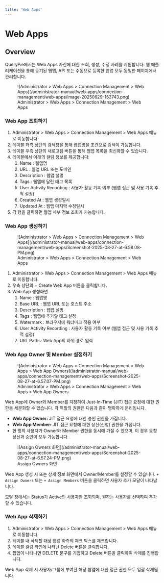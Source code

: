 ```yaml
---
title: 'Web Apps'
---
```



# Web Apps

## Overview

QueryPie에서는 Web Apps 자산에 대한 조회, 생성, 수정 사례를 지원합니다. 웹 애플리케이션을 통해 등기된 웹앱, API 또는 수동으로 등록한 웹앱 모두 동일한 페이지에서 관리합니다.

<figure data-layout="center" data-align="center">
![Administrator &gt; Web Apps &gt; Connection Management &gt; Web Apps](/administrator-manual/web-apps/connection-management/web-apps/image-20250629-153743.png)
<figcaption>
Administrator &gt; Web Apps &gt; Connection Management &gt; Web Apps
</figcaption>
</figure>

### Web App 조회하기

1. Administrator &gt; Web Apps &gt; Connection Management &gt; Web Apps 메뉴로 이동합니다.
2. 테이블 좌측 상단의 검색창을 통해 웹앱명을 조건으로 검색이 가능합니다.
3. 테이블 우측 상단의 새로고침 버튼을 통해 웹앱 목록을 최신화할 수 있습니다.
4. 테이블에서 아래의 컬럼 정보를 제공합니다:
    1. Name : 웹앱명
    2. URL : 웹앱 URL 또는 도메인
    3. Description : 웹앱 설명
    4. Tags : 웹앱에 달린 태그 목록
    5. User Activity Recording : 사용자 활동 기록 여부 (웹앱 접근 및 사용 기록 추적 설정)
    6. Created At : 웹앱 생성일시
    7. Updated At : 웹앱 마지막 수정일시
5. 각 행을 클릭하면 웹앱 세부 정보 조회가 가능합니다.

### Web App 생성하기

<figure data-layout="center" data-align="center">
![Administrator &gt; Web Apps &gt; Connection Management &gt; Web Apps](/administrator-manual/web-apps/connection-management/web-apps/Screenshot-2025-08-27-at-6.58.08-PM.png)
<figcaption>
Administrator &gt; Web Apps &gt; Connection Management &gt; Web Apps
</figcaption>
</figure>

1. Administrator &gt; Web Apps &gt; Connection Management &gt; Web Apps 메뉴로 이동합니다.
2. 우측 상단의 + Create Web App 버튼을 클릭합니다.
3. Web App 생성화면
    1. Name : 웹앱명
    2. Base URL : 웹앱 URL 또는 호스트 주소 
    3. Description : 웹앱 설명
    4. Tags : 웹앱에 추가할 태그 설정
    5. Watermark : 브라우저에 워터마크 적용 여부
    6. User Activity Recording : 사용자 활동 기록 여부 (웹앱 접근 및 사용 기록 추적 설정)
    7. URL Paths: Web App의 하위 경로 입력

### Web App Owner 및 Member 설정하기

<figure data-layout="center" data-align="center">
![Administrator &gt; Web Apps &gt; Connection Management &gt; Web Apps &gt; Web App Owners](/administrator-manual/web-apps/connection-management/web-apps/Screenshot-2025-08-27-at-6.57.07-PM.png)
<figcaption>
Administrator &gt; Web Apps &gt; Connection Management &gt; Web Apps &gt; Web App Owners
</figcaption>
</figure>

Web App에 Owner와 Member를 지정하여 Just-In-Time (JIT) 접근 요청에 대한 권한을 세분화할 수 있습니다. 각 역할의 권한은 다음과 같이 명확하게 분리됩니다.

*  **Web App Owner:** JIT 접근 요청에 대한 승인 권한을 가집니다. 
*  **Web App Member:** JIT 접근 요청에 대한 상신(신청) 권한을 가집니다. 
* 한 명의 사용자가 Owner와 Member 권한을 동시에 가질 수 있으며, 이 경우 요청 상신과 승인이 모두 가능합니다.

<figure data-layout="center" data-align="center">
![Assign Owners 화면](/administrator-manual/web-apps/connection-management/web-apps/Screenshot-2025-08-27-at-6.57.24-PM.png)
<figcaption>
Assign Owners 화면
</figcaption>
</figure>

Web App 생성 시 또는 상세 정보 화면에서 Owner/Member를 설정할 수 있습니다. `+ Assign Owners` 또는 `+ Assign Members` 버튼을 클릭하면 사용자 추가 모달이 나타납니다.

모달 창에서는 Status가 Active인 사용자만 조회되며, 원하는 사용자를 선택하여 추가할 수 있습니다.

### Web App 삭제하기


1. Administrator &gt; Web Apps &gt; Connection Management &gt; Web Apps 메뉴로 이동합니다.
2. 테이블 내 삭제할 대상 웹앱 좌측의 체크 박스를 체크합니다.
3. 테이블 컬럼 라인에 나타난 Delete 버튼을 클릭합니다.
4. 팝업이 나타나면 DELETE 문구를 기입하고 Delete 버튼을 클릭하여 삭제를 진행합니다.

<Callout type="important">
Web App 삭제 시 사용자/그룹에 부여된 해당 웹앱에 대한 접근 권한 모두 일괄 삭제됩니다.
</Callout>


